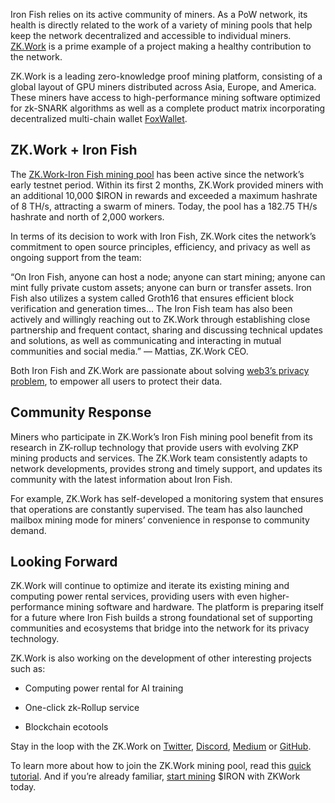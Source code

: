 Iron Fish relies on its active community of miners. As a PoW network, its health is directly related to the work of a variety of mining pools that help keep the network decentralized and accessible to individual miners. [ZK.Work](https://zk.work/en) is a prime example of a project making a healthy contribution to the network.

ZK.Work is a leading zero-knowledge proof mining platform, consisting of a global layout of GPU miners distributed across Asia, Europe, and America. These miners have access to high-performance mining software optimized for zk-SNARK algorithms as well as a complete product matrix incorporating decentralized multi-chain wallet [FoxWallet](https://ironfish.network/learn/blog/2023-06-08-foxwallet-spotlight).

## ZK.Work + Iron Fish

The [ZK.Work-Iron Fish mining pool](https://zk.work/en/ironfish) has been active since the network’s early testnet period. Within its first 2 months, ZK.Work provided miners with an additional 10,000 $IRON in rewards and exceeded a maximum hashrate of 8 TH/s, attracting a swarm of miners. Today, the pool has a 182.75 TH/s hashrate and north of 2,000 workers.

In terms of its decision to work with Iron Fish, ZK.Work cites the network’s commitment to open source principles, efficiency, and privacy as well as ongoing support from the team:

“On Iron Fish, anyone can host a node; anyone can start mining; anyone can mint fully private custom assets; anyone can burn or transfer assets. Iron Fish also utilizes a system called Groth16 that ensures efficient block verification and generation times… The Iron Fish team has also been actively and willingly reaching out to ZK.Work through establishing close partnership and frequent contact, sharing and discussing technical updates and solutions, as well as communicating and interacting in mutual communities and social media.” — Mattias, ZK.Work CEO.

Both Iron Fish and ZK.Work are passionate about solving [web3’s privacy problem](https://ironfish.network/learn/blog/2023-04-24-web3-our-vision), to empower all users to protect their data.

## Community Response

Miners who participate in ZK.Work’s Iron Fish mining pool benefit from its research in ZK-rollup technology that provide users with evolving ZKP mining products and services. The ZK.Work team consistently adapts to network developments, provides strong and timely support, and updates its community with the latest information about Iron Fish.

For example, ZK.Work has self-developed a monitoring system that ensures that operations are constantly supervised. The team has also launched mailbox mining mode for miners’ convenience in response to community demand.

## Looking Forward

ZK.Work will continue to optimize and iterate its existing mining and computing power rental services, providing users with even higher-performance mining software and hardware. The platform is preparing itself for a future where Iron Fish builds a strong foundational set of supporting communities and ecosystems that bridge into the network for its privacy technology.  

ZK.Work is also working on the development of other interesting projects such as:

-   Computing power rental for AI training
    
-   One-click zk-Rollup service
    
-   Blockchain ecotools

Stay in the loop with the ZK.Work on [Twitter](https://twitter.com/ZKWorkHQ), [Discord](https://discord.com/invite/mHjwFwgF9t), [Medium](https://medium.com/@zk.work) or [GitHub](https://github.com/6block/zkwork_ironminer).

To learn more about how to join the ZK.Work mining pool, read this [quick tutorial](https://zk.work/en/blog/6408b3290e5b3829d9064115). And if you’re already familiar, [start mining](https://zk.work/en/ironfish/start) $IRON with ZKWork today.
